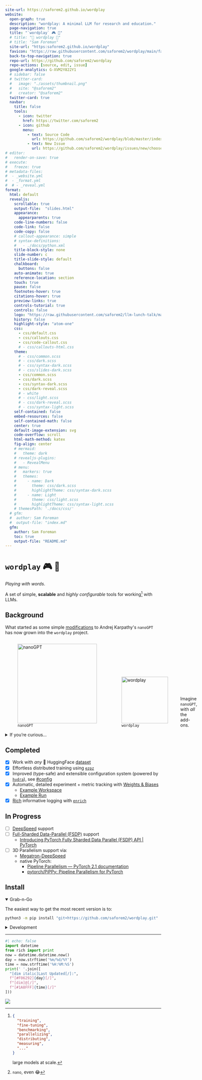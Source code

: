 ```yaml
---
site-url: https://saforem2.github.io/wordplay
website:
  open-graph: true
  description: "wordplay: A minimal LLM for research and education."
  page-navigation: true
  title: "`wordplay` 🎮 💬"
  # title: "💬 wordplay 🤾"
  # title: "Sam Foreman"
  site-url: "https:saforem2.github.io/wordplay"
  favicon: "https://raw.githubusercontent.com/saforem2/wordplay/main/favicon.svg"
  back-to-top-navigation: true
  repo-url: https://github.com/saforem2/wordplay
  repo-actions: [source, edit, issue]
  google-analytics: G-XVM2Y822Y1
  # sidebar: false
  # twitter-card:
  #   image: "./assets/thumbnail.png"
  #   site: "@saforem2"
  #   creator: "@saforem2"
  twitter-card: true
  navbar:
    title: false
    tools:
      - icon: twitter
        href: https://twitter.com/saforem2
      - icon: github
        menu:
          - text: Source Code
            url: https://github.com/saforem2/wordplay/blob/master/index.qmd
          - text: New Issue
            url: https://github.com/saforem2/wordplay/issues/new/choose
# editor:
#   render-on-save: true
# execute:
#   freeze: true
# metadata-files:
#  - _website.yml
#  - _format.yml
#  # - _reveal.yml
format:
  html: default
  revealjs:
    scrollable: true
    output-file:  "slides.html"
    appearance:
      appearparents: true
    code-line-numbers: false
    code-link: false
    code-copy: false
    # callout-appearance: simple
    # syntax-definitions:
    #   - ./docs/python.xml
    title-block-style: none
    slide-number: c
    title-slide-style: default
    chalkboard:
      buttons: false
    auto-animate: true
    reference-location: section
    touch: true
    pause: false
    footnotes-hover: true
    citations-hover: true
    preview-links: true
    controls-tutorial: true
    controls: false
    logo: "https://raw.githubusercontent.com/saforem2/llm-lunch-talk/main/docs/assets/anl.svg"
    history: false
    highlight-style: "atom-one"
    css:
      - css/default.css
      - css/callouts.css
      - css/code-callout.css
      # - css/callouts-html.css
    theme:
      # - css/common.scss
      # - css/dark.scss
      # - css/syntax-dark.scss
      # - css/slides-dark.scss
      - css/common.scss
      - css/dark.scss
      - css/syntax-dark.scss
      - css/dark-reveal.scss
      # - white
      # - css/light.scss
      # - css/dark-reveal.scss
      # - css/syntax-light.scss
    self-contained: false
    embed-resources: false
    self-contained-math: false
    center: true
    default-image-extension: svg
    code-overflow: scroll
    html-math-method: katex
    fig-align: center
    # mermaid:
    #   theme: dark
    # revealjs-plugins:
    #   - RevealMenu
    # menu:
    #   markers: true
    #   themes:
    #     - name: Dark
    #       theme: css/dark.scss
    #       highlightTheme: css/syntax-dark.scss
    #     - name: Light
    #       theme: css/light.scss
    #       highlightTheme: css/syntax-light.scss
    # themesPath: './docs/css/'
  # gfm:
  #  author: Sam Foreman
  #  output-file: "index.md"
  gfm:
    author: Sam Foreman
    toc: true
    output-file: "README.md"
---
```


<!-- ::: {.quarto-title} -->
<!---->
<!-- ::: {.quarto-title-block} -->
<!---->
#  [`wordplay` 🎮 💬]{.title}
<!---->
<!-- ::: -->
<!---->
<!-- ::: -->

_Playing with words_.

A set of simple, **scalable** and _highly configurable_ tools for working[^etc]
with LLMs.


## Background {.scrollable}

What started as some simple
[modifications](https://github.com/saforem2/nanoGPT) to Andrej Karpathy\'s
`nanoGPT` has now grown into the `wordplay` project.

<!-- ::: {#fig-compare gap="5%" layout="[[40,40]]" layout-valign="bottom" style="text-align: center!important;" fig-align="center"} -->
<!-- ::: {layout-ncol=2 gap="5%" layout-valign="bottom"} -->

<!-- :::: {.columns layout-ncol=2 layout-valign="bottom" style="margin-bottom: 4em;" style="text-align:center"} -->

<!-- ::: {layout="[15,-10,15]" layout-valign="bottom"} -->

<!-- :::: {#fig-compare layout-ncol=2 layout-valign="bottom" style="display: flex; align-items: flex-end; text-align:center;"} -->

<!-- ::: {#fig-compare layout="[[40,-5,40]]" layout-valign="center" style="text-align: center;"} -->
<!---->
<!-- ![`nanoGPT`](https://github.com/saforem2/wordplay/blob/main/docs/assets/nanoGPT.png?raw=true){#fig-nanoGPT} -->
<!---->
<!-- ![`wordplay`](https://github.com/saforem2/wordplay/blob/main/docs/assets/wordplay.png?raw=true){#fig-wordplay} -->
<!---->
<!-- Generated using -->
<!-- [prodia/sdxl-stable-diffusion-xl](https://huggingface.co/spaces/prodia/sdxl-stable-diffusion-xl) -->
<!-- on 🤗 HuggingFace. -->
<!-- ::: -->

::: {#fig-compare layout="[[40,-10,40]]" layout-valign="bottom" style="display: flex; align-items: flex-end;"}

![`nanoGPT`](https://github.com/saforem2/wordplay/blob/main/assets/car.png?raw=true){#fig-nanogpt width="256px"}

![`wordplay`](https://github.com/saforem2/wordplay/blob/main/assets/robot.png?raw=true){#fig-wordplay width="150px"}

Imagine `nanoGPT`, with _all_ the add-ons.
::::

<details closed><summary>If you're curious...</summary>

While `nanoGPT` is a great project and an **excellent** resource; it is, _by
design_, very minimal[^nano] and limited in its flexibility.

Working through the code I found myself making minor changes here and there to
test new ideas and run variations on different experiments. These changes
eventually built to the point where _my_ `{goals, scope, code}` for the project
had diverged significantly from the original vision.

As a result, I figured it made more sense to move things to a new project,
[`wordplay`](https://github.com/saforem2/wordplay).

I've priortized adding functionality that I have found to be useful or
interesting, but am absolutely open to input or suggestions for improvement.

Different aspects of this project have been motivated by some of my recent work
on LLMs.

- Projects:
    - [`ezpz`](https://github.com/saforem2/ezpz): Painless distributed training
      with your favorite `{framework, backend}` combo.
    - [`Megatron-DeepSpeed`](https://github.com/argonne-lcf/Megatron-DeepSpeed):
      Ongoing research training transformer language models at scale, including:
      BERT & GPT-2

- Collaboration(s):
    - **DeepSpeed4Science** (2023-09)
        - [Loooooooong Sequence Lengths](https://samforeman.me/qmd/dsblog)
        - [Project Website](https://www.deepspeed4science.ai/) 
        - [Preprint](https://arxiv.org/abs/2310.04610) @song2023deepspeed4science
        - [Blog Post](https://www.microsoft.com/en-us/research/blog/announcing-the-deepspeed4science-initiative-enabling-large-scale-scientific-discovery-through-sophisticated-ai-system-technologies/)
        - [Tutorial](https://www.deepspeed.ai/deepspeed4science/)
    - GenSLMs:
      - [GitHub](https://github.com/ramanathanlab/genslm)
      - [Preprint](https://www.biorxiv.org/content/10.1101/2022.10.10.511571v2)
      - 🏆 [ACM Gordon Bell Special Prize for COVID-19 Research](https://www.acm.org/media-center/2022/november/gordon-bell-special-prize-covid-research-2022)

- Talks / Workshops:
    - **LLM-lunch-talk** (2023-10-12): LLMs at [ALCF](https://alcf.anl.gov).
        - [Slides](https://saforem2.github.io/llm-lunch-talk/#/section)
        - [GitHub](https://github.com/saforem2/llm-lunch-talk)
    - **Creating Small(-ish) LLMs** (2023-11-30)
        - [Workshop](https://github.com/brettin/llm_tutorial/blob/main/tutorials/03-smallish-LLMs/README.md)
        - [Slides](https://saforem2.github.io/LLM-tutorial/#/creating-small-ish-llmsslides-gh)
        - [GitHub](https://github.com/saforem2/LLM-tutorial)

</details>

## Completed

- [x] Work with _any_ 🤗 HuggingFace [dataset](https://huggingface.co/docs/datasets/index)
- [x] Effortless distributed training using [`ezpz`](https://github.com/saforem2/ezpz)
- [x] Improved (type-safe) and extensible configuration system (powered by [`hydra`](https://hydra.cc)), see [#config](#config)
- [x] Automatic, detailed experiment + metric tracking with [Weights \& Biases](https://wandb.ai)
    - [Example Workspace](https://wandb.ai/l2hmc-qcd/WordPlay?workspace=user-saforem2)
    - [Example Run](https://wandb.ai/l2hmc-qcd/WordPlay/runs/in83cm3o/workspace?workspace=user-saforem2)
- [x] [Rich](https://github.com/Textualize/rich) informative logging with [`enrich`](https://github.com/saforem2/enrich)


## In Progress

- [ ] [DeepSpeed](https://deepspeed.ai/) support
- [ ] [Full-Sharded Data-Parallel (FSDP)](https://pytorch.org/blog/introducing-pytorch-fully-sharded-data-parallel-api/) support
    - [Introducing PyTorch Fully Sharded Data Parallel (FSDP) API | PyTorch](https://pytorch.org/blog/introducing-pytorch-fully-sharded-data-parallel-api/)
- [ ] 3D Parallelism support via:
    - [Megatron-DeepSpeed](https://github.com/argonne-lcf/Megatron-DeepSpeed)
    - native PyTorch:
        - [Pipeline Parallelism — PyTorch 2.1 documentation](https://pytorch.org/docs/stable/pipeline.html)
        - [pytorch/PiPPy: Pipeline Parallelism for PyTorch](https://github.com/pytorch/PiPPy)


## Install

<details open><summary>Grab-n-Go</summary>

The easiest way to get the most recent version is to:

```bash
python3 -m pip install "git+https://github.com/saforem2/wordplay.git"
```

</details>

<details closed><summary>Development</summary>

If you'd like to work with the project and run / change things yourself, I'd
recommend installing from a local (editable) clone of this repository:

```bash
git clone "https://github.com/saforem2/wordplay"
cd wordplay
mkdir v venv
python3 -m venv venv --system-site-packages
source venv/bin/activate
python3 -m pip install -e .
```

</details>

<!-- # `wordplay` -->
<!---->
<!-- A minimal LLM implementation for research and education. -->


<!-- &title=visitors) -->

<!-- &edge_flat=false) -->

<!-- <p align="center"> -->
<!-- <a href="https://hits.seeyoufarm.com"> -->
<!--     <img align="center" src="https://hits.seeyoufarm.com/api/count/incr/badge.svg?url=https%3A%2F%2Fsaforem2.github.io%2Fwordplay&count_bg=%2300CCFF&title_bg=%23303030&icon=&icon_color=%23E7E7E7&title=hits&edge_flat=false"/> -->
<!--   </a> -->
<!-- </p> -->

<!-- ## [{{< fa solid hourglass-end >}}]{.pink-text} Last Updated -->

---

```python
#| echo: false
import datetime
from rich import print
now = datetime.datetime.now()
day = now.strftime('%m/%d/%Y')
time = now.strftime('%H:%M:%S')
print(' '.join([
  "[dim italic]Last Updated[/]:",
  f"[#F06292]{day}[/]",
  f"[dim]@[/]",
  f"[#1A8FFF]{time}[/]"
]))
```

![](https://hits.seeyoufarm.com/api/count/incr/badge.svg?url=https%3A%2F%2Fsaforem2.github.io%2Fwordplay&count_bg=%23222222&title_bg=%23303030&icon=&icon_color=%23E7E7E7)

[^nano]: `nano`, even 😂

[^etc]:|

    ```json
    {
      "training",
      "fine-tuning",
      "benchmarking",
      "parallelizing",
      "distributing",
      "measuring",
      "..."
    }
    ```

    large models at scale.
